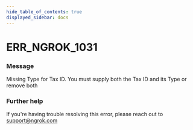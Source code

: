 ```yaml
---
hide_table_of_contents: true
displayed_sidebar: docs
---
```



# ERR_NGROK_1031

### Message

Missing Type for Tax ID. You must supply both the Tax ID and its Type or remove both

<ErrorDetails error="err_ngrok_1031" />

### Further help

If you're having trouble resolving this error, please reach out to [support@ngrok.com](mailto:support@ngrok.com?subject=Help%20with%20ERR_NGROK_1031)
